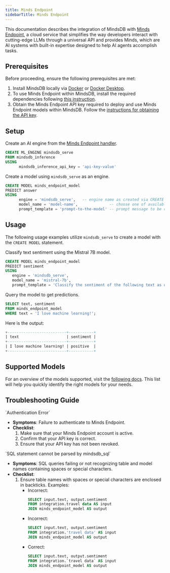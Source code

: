 ```yaml
---
title: Minds Endpoint
sidebarTitle: Minds Endpoint
---
```


This documentation describes the integration of MindsDB with [Minds Endpoint](https://docs.mdb.ai/), a cloud service that simplifies the way developers interact with cutting-edge LLMs through a universal API and provides Minds, which are AI systems with built-in expertise designed to help AI agents accomplish tasks.

## Prerequisites

Before proceeding, ensure the following prerequisites are met:

1. Install MindsDB locally via [Docker](https://docs.mindsdb.com/setup/self-hosted/docker) or [Docker Desktop](https://docs.mindsdb.com/setup/self-hosted/docker-desktop).
2. To use Minds Endpoint within MindsDB, install the required dependencies following [this instruction](https://docs.mindsdb.com/setup/self-hosted/docker#install-dependencies).
3. Obtain the Minds Endpoint API key required to deploy and use Minds Endpoint models within MindsDB. Follow the [instructions for obtaining the API key](https://mindsdb-docs.hashnode.space/docs/authentication).

## Setup

Create an AI engine from the [Minds Endpoint handler](https://github.com/mindsdb/mindsdb/tree/main/mindsdb/integrations/handlers/mindsdb_inference).

```sql
CREATE ML_ENGINE mindsdb_serve
FROM mindsdb_inference
USING
      mindsdb_inference_api_key = 'api-key-value'
```

Create a model using `mindsdb_serve` as an engine.

```sql
CREATE MODEL minds_endpoint_model
PREDICT answer
USING
      engine = 'mindsdb_serve',   -- engine name as created via CREATE ML_ENGINE
      model_name = 'model-name',              -- choose one of available models
      prompt_template = 'prompt-to-the-model' -- prompt message to be completed by the model
```

## Usage

The following usage examples utilize `mindsdb_serve` to create a model with the `CREATE MODEL` statement.

Classify text sentiment using the Mistral 7B model.

```sql
CREATE MODEL minds_endpoint_model
PREDICT sentiment
USING
   engine = 'mindsdb_serve',
   model_name = 'mistral-7b',
   prompt_template = 'Classify the sentiment of the following text as one of `positive`, `neutral` or `negative`: {{text}}';
```

Query the model to get predictions.

```sql
SELECT text, sentiment
FROM minds_endpoint_model
WHERE text = 'I love machine learning!';
```

Here is the output:

```sql
+--------------------------+-----------+
| text                     | sentiment |
+--------------------------+-----------+
| I love machine learning! | positive  |
+--------------------------+-----------+
```

## Supported Models

For an overview of the models supported, visit the [following docs](https://docs.mdb.ai/). This list will help you quickly identify the right models for your needs.

## Troubleshooting Guide

<Warning>
`Authentication Error`

* **Symptoms**: Failure to authenticate to Minds Endpoint.
* **Checklist**:
    1. Make sure that your Minds Endpoint account is active.
    2. Confirm that your API key is correct.
    3. Ensure that your API key has not been revoked.
</Warning>

<Warning>
`SQL statement cannot be parsed by mindsdb_sql`

* **Symptoms**: SQL queries failing or not recognizing table and model names containing spaces or special characters.
* **Checklist**:
    1. Ensure table names with spaces or special characters are enclosed in backticks.
    Examples:
        * Incorrect:
            ```sql
            SELECT input.text, output.sentiment
            FROM integration.travel data AS input
            JOIN minds_endpoint_model AS output
            ```
        * Incorrect: 
            ```sql
            SELECT input.text, output.sentiment
            FROM integration.'travel data' AS input
            JOIN minds_endpoint_model AS output
            ```
        * Correct:  
            ```sql 
            SELECT input.text, output.sentiment
            FROM integration.`travel data` AS input
            JOIN minds_endpoint_model AS output
            ```
</Warning>